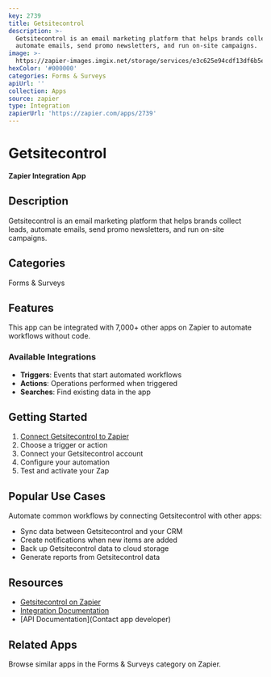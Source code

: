 ```yaml
---
key: 2739
title: Getsitecontrol
description: >-
  Getsitecontrol is an email marketing platform that helps brands collect leads,
  automate emails, send promo newsletters, and run on-site campaigns.
image: >-
  https://zapier-images.imgix.net/storage/services/e3c625e94cdf13df6b5ee7deedcad6e8.png?auto=format%2Ccompress&ixlib=python-3.0.0&q=50
hexColor: '#000000'
categories: Forms & Surveys
apiUrl: ''
collection: Apps
source: zapier
type: Integration
zapierUrl: 'https://zapier.com/apps/2739'
---
```

# Getsitecontrol

**Zapier Integration App**

## Description

Getsitecontrol is an email marketing platform that helps brands collect leads, automate emails, send promo newsletters, and run on-site campaigns.

## Categories

Forms & Surveys

## Features

This app can be integrated with 7,000+ other apps on Zapier to automate workflows without code.

### Available Integrations

- **Triggers**: Events that start automated workflows
- **Actions**: Operations performed when triggered
- **Searches**: Find existing data in the app

## Getting Started

1. [Connect Getsitecontrol to Zapier](https://zapier.com/apps/2739)
2. Choose a trigger or action
3. Connect your Getsitecontrol account
4. Configure your automation
5. Test and activate your Zap

## Popular Use Cases

Automate common workflows by connecting Getsitecontrol with other apps:

- Sync data between Getsitecontrol and your CRM
- Create notifications when new items are added
- Back up Getsitecontrol data to cloud storage
- Generate reports from Getsitecontrol data

## Resources

- [Getsitecontrol on Zapier](https://zapier.com/apps/2739)
- [Integration Documentation](https://zapier.com/apps/2739/integrations)
- [API Documentation](Contact app developer)

## Related Apps

Browse similar apps in the Forms & Surveys category on Zapier.
